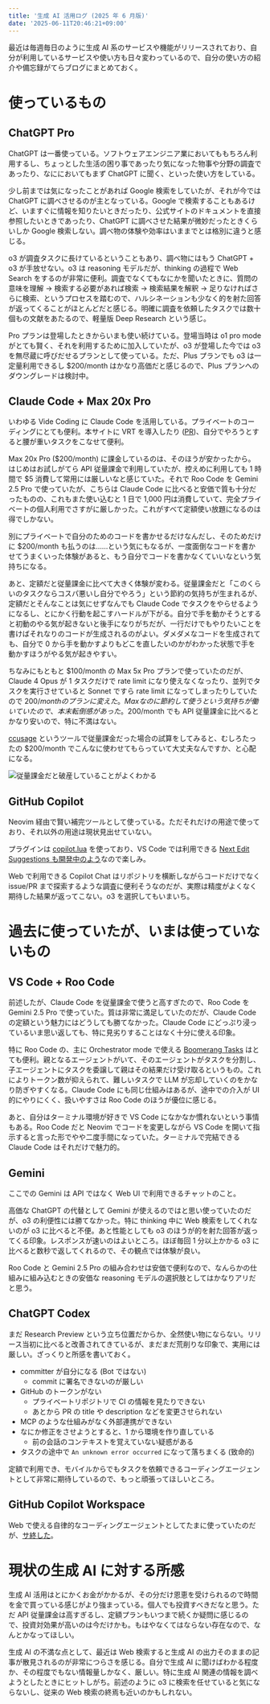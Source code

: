 ```yaml
---
title: '生成 AI 活用ログ (2025 年 6 月版)'
date: '2025-06-11T20:46:21+09:00'
---
```


最近は毎週毎日のように生成 AI 系のサービスや機能がリリースされており、自分が利用しているサービスや使い方も日々変わっているので、自分の使い方の紹介や備忘録がてらブログにまとめておく。

# 使っているもの

## ChatGPT Pro

ChatGPT は一番使っている。ソフトウェアエンジニア業においてももちろん利用するし、ちょっとした生活の困り事であったり気になった物事や分野の調査であったり、なににおいてもまず ChatGPT に聞く、といった使い方をしている。

少し前までは気になったことがあれば Google 検索をしていたが、それが今では ChatGPT に調べさせるのが主となっている。Google で検索することもあるけど、いますぐに情報を知りたいときだったり、公式サイトのドキュメントを直接参照したいときであったり、ChatGPT に調べさせた結果が微妙だったときくらいしか Google 検索しない。調べ物の体験や効率はいままでとは格別に違うと感じる。

o3 が調査タスクに長けているということもあり、調べ物にはもう ChatGPT + o3 が手放せない。o3 は reasoning モデルだが、thinking の過程で Web Search をするのが非常に便利。調査でなくてもなにかを聞いたときに、質問の意味を理解 → 検索する必要があれば検索 → 検索結果を解釈 → 足りなければさらに検索、というプロセスを踏むので、ハルシネーションも少なく的を射た回答が返ってくることがほとんどだと感じる。明確に調査を依頼したタスクでは数十個もの文献をあたるので、軽量版 Deep Research という感じ。

Pro プランは登場したときからいまも使い続けている。登場当時は o1 pro mode がとても賢く、それを利用するために加入していたが、o3 が登場した今では o3 を無尽蔵に呼びだせるプランとして使っている。ただ、Plus プランでも o3 は一定量利用できるし $200/month はかなり高価だと感じるので、Plus プランへのダウングレードは検討中。

## Claude Code + Max 20x Pro

いわゆる Vide Coding に Claude Code を活用している。プライベートのコーディングにとても便利。本サイトに VRT を導入したり ([PR](https://github.com/fohte/fohte.net/pull/358))、自分でやろうとすると腰が重いタスクをこなせて便利。

Max 20x Pro ($200/month) に課金しているのは、そのほうが安かったから。はじめはお試しがてら API 従量課金で利用していたが、控えめに利用しても 1 時間で $5 消費して常用には厳しいなと感じていた。それで Roo Code を Gemini 2.5 Pro で使っていたが、こちらは Claude Code に比べると安価で質も十分だったものの、これもまた使い込むと 1 日で 1,000 円は消費していて、完全プライベートの個人利用でさすがに厳しかった。これがすべて定額使い放題になるのは得でしかない。

別にプライベートで自分のためのコードを書かせるだけなんだし、そのためだけに $200/month も払うのは……という気にもなるが、一度面倒なコードを書かせてうまくいった体験があると、もう自分でコードを書かなくていいなという気持ちになる。

あと、定額だと従量課金に比べて大きく体験が変わる。従量課金だと「このくらいのタスクならコスパ悪いし自分でやろう」という節約の気持ちが生まれるが、定額だとそんなことは気にせずなんでも Claude Code でタスクをやらせるようになるし、とにかく行動を起こすハードルが下がる。自分で手を動かそうとすると初動のやる気が起きないと後手になりがちだが、一行だけでもやりたいことを書けばそれなりのコードが生成されるのがよい。ダメダメなコードを生成されても、自分で 0 から手を動かすよりもどこを直したいのかがわかった状態で手を動かすほうがやる気が起きやすい。

ちなみにもともと $100/month の Max 5x Pro プランで使っていたのだが、Claude 4 Opus が 1 タスクだけで rate limit になり使えなくなったり、並列でタスクを実行させていると Sonnet ですら rate limit になってしまったりしていたので $200/month のプランに変えた。Max なのに節約して使うという気持ちが働いていたので、本末転倒感があった。$200/month でも API 従量課金に比べるとかなり安いので、特に不満はない。

[ccusage](https://github.com/ryoppippi/ccusage) というツールで従量課金だった場合の試算をしてみると、むしろたったの $200/month でこんなに使わせてもらっていて大丈夫なんですか、と心配になる。

![従量課金だと破産していることがよくわかる](https://assets.fohte.net/images/QCdBV9LKNmYGvXgLkdcPRTG4af8.png?w=1000&h=843)

## GitHub Copilot

Neovim 経由で賢い補完ツールとして使っている。ただそれだけの用途で使っており、それ以外の用途は現状見出せていない。

プラグインは [copilot.lua](https://github.com/zbirenbaum/copilot.lua) を使っており、VS Code では利用できる [Next Edit Suggestions も開発中のよう](https://github.com/zbirenbaum/copilot.lua/discussions/447)なので楽しみ。

Web で利用できる Copilot Chat はリポジトリを横断しながらコードだけでなく issue/PR まで探索するような調査に便利そうなのだが、実際は精度がよくなく期待した結果が返ってこない。o3 を選択してもいまいち。

# 過去に使っていたが、いまは使っていないもの

## VS Code + Roo Code

前述したが、Claude Code を従量課金で使うと高すぎたので、Roo Code を Gemini 2.5 Pro で使っていた。質は非常に満足していたのだが、Claude Code の定額という魅力にはどうしても勝てなかった。Claude Code にどっぷり浸っているいま思い返しても、特に見劣りすることはなく十分に使える印象。

特に Roo Code の、主に Orchestrator mode で使える [Boomerang Tasks](https://docs.roocode.com/features/boomerang-tasks) はとても便利。親となるエージェントがいて、そのエージェントがタスクを分割し、子エージェントにタスクを委譲して親はその結果だけ受け取るというもの。これによりトークン数が抑えられて、難しいタスクで LLM が忘却していくのをかなり防ぎやすくなる。Claude Code にも同じ仕組みはあるが、途中での介入が UI 的にやりにくく、扱いやすさは Roo Code のほうが優位に感じる。

あと、自分はターミナル環境が好きで VS Code になかなか慣れないという事情もある。Roo Code だと Neovim でコードを変更しながら VS Code を開いて指示すると言った形でやや二度手間になっていた。ターミナルで完結できる Claude Code はそれだけで魅力的。

## Gemini

ここでの Gemini は API ではなく Web UI で利用できるチャットのこと。

高価な ChatGPT の代替として Gemini が使えるのではと思い使っていたのだが、o3 の利便性には勝てなかった。特に thinking 中に Web 検索をしてくれないのが o3 に比べると不便。あと性能としても o3 のほうが的を射た回答が返ってくる印象。レスポンスが速いのはよいところ。ほぼ毎回 1 分以上かかる o3 に比べると数秒で返してくれるので、その観点では体験が良い。

Roo Code と Gemini 2.5 Pro の組み合わせは安価で便利なので、なんらかの仕組みに組み込むときの安価な reasoning モデルの選択肢としてはかなりアリだと思う。

## ChatGPT Codex

まだ Research Preview という立ち位置だからか、全然使い物にならない。リリース当初に比べると改善されてきているが、まだまだ荒削りな印象で、実用には厳しい。ざっくりと所感を書いておく。

- committer が自分になる (Bot ではない)
  - commit に署名できないのが厳しい
- GitHub のトークンがない
  - プライベートリポジトリで CI の情報を見たりできない
  - あとから PR の title や description などを変更させられない
- MCP のような仕組みがなく外部連携ができない
- なにか修正をさせようとすると、1 から環境を作り直している
  - 前の会話のコンテキストを覚えていない疑惑がある
- タスクの途中で `An unknown error occurred` になって落ちまくる (致命的)

定額で利用でき、モバイルからでもタスクを依頼できるコーディングエージェントとして非常に期待しているので、もっと頑張ってほしいところ。

## GitHub Copilot Workspace

Web で使える自律的なコーディングエージェントとしてたまに使っていたのだが、[サ終した](https://gist.github.com/idan/15f101b8ff4be8bebe17147c08995363)。

# 現状の生成 AI に対する所感

生成 AI 活用はとにかくお金がかかるが、その分だけ恩恵を受けられるので時間を金で買っている感じがより強まっている。個人でも投資すべきだなと思う。ただ API 従量課金は高すぎるし、定額プランもいつまで続くか疑問に感じるので、投資対効果が高いのは今だけかも。もはやなくてはならない存在なので、なんとかなってほしい。

生成 AI の不満な点として、最近は Web 検索すると生成 AI の出力そのままの記事が散見されるのが非常につらさを感じる。自分で生成 AI に聞けばわかる程度か、その程度でもない情報量しかなく、厳しい。特に生成 AI 関連の情報を調べようとしたときにヒットしがち。前述のように o3 に検索を任せていると気にならないし、従来の Web 検索の終焉も近いのかもしれない。
